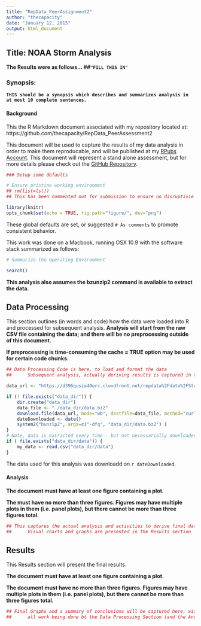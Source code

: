 ```yaml
---
title: "RepData_PeerAssignment2"
author: "thecapacity"
date: "January 12, 2015"
output: html_document
---
```


## Title: NOAA Storm Analysis

**The Results were as follows... ##```"FILL THIS IN"```**

### Synopsis:

**```THIS should be a synopsis which describes and summarizes analysis in at most 10 complete sentences.```**

#### Background

This the R Markdown document associated with my repository located at: https://github.com/thecapacity/RepData_PeerAssessment2

This document will be used to capture the results of my data analysis in order to make them reproducable, and will be published at my [RPubs Account](http://rpubs.com/thecapacity/). This document will represent a stand alone assessment, but for more details please check out the [GitHub Repository](http://rpubs.com/thecapacity/).

```r
### Setup some defaults

# Ensure pristine working environment
## rm(list=ls())
## This has been commented out for submission to ensure no disruptivie side-effets for others

library(knitr)
opts_chunk$set(echo = TRUE, fig.path="figure/", dev="png")
```

These global defaults are set, or suggested ```# As comments``` to promote consistent behavior.

This work was done on a Macbook, running OSX 10.9 with the software stack summarized as follows:
```r
# Summarize the Operating Environment

search()
```

**This analysis also assumes the bzunzip2 command is available to extract the data.**

## Data Processing

This section outlines (in words and code) how the data were loaded into R and processed for subsequent analysis. **Analysis will start from the raw CSV file containing the data; and there will be no preprocessing outside of this document.**

**If preprocessing is time-consuming the cache = TRUE option may be used for certain code chunks.**

```r
## Data Processing Code is here, to load and format the data
##      Subsequent analysis, actually deriving results is captured in the analysis sub-section.

data_url <- "https://d396qusza40orc.cloudfront.net/repdata%2Fdata%2FStormData.csv.bz2"

if (! file.exists("data_dir")) {
    dir.create("data_dir")
    data_file <- "./data_dir/data.bz2"
    download.file(data_url, mode="wb", destfile=data_file, method="curl")
    dateDownloaded <- date()
    system2("bunzip2", args=c("-dfq", "data_dir/data.bz2") )
}
# Note, data is extracted every time - but not necessarially downloaded - to ensure consistency
if ( file.exists("data_dir/data")) {
    my_data <- read.csv("data_dir/data")
}
```

The data used for this analysis was downloadd on ```r dateDownloaded```.

#### Analysis

**The document must have at least one figure containing a plot.**

**The must have no more than three figures. Figures may have multiple plots in them (i.e. panel plots), but there cannot be more than three figures total.**

```r
## This captures the actual analysis and activities to derive final data
##      Visual charts and graphs are presented in the Results section

```

## Results

This Results section will present the final results.

**The document must have at least one figure containing a plot.**

**The document must have no more than three figures. Figures may have multiple plots in them (i.e. panel plots), but there cannot be more than three figures total.**

```r
## Final Graphs and a summary of conclusions will be captured here, with
##      all work being done bt the Data Processing Section (and the Analysis Sub-Sectin)

```

